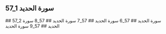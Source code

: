 ## 57_1 سورة الحديد
<YouTube videoId='QK9xXl1H4FA' opts={opts} />
## 57_2 سورة الحديد
<YouTube videoId='t9Wjm1La8rk' opts={opts} />
## 57_6 سورة الحديد
<YouTube videoId='SctCceKe9uk' opts={opts} />
## 57_7 سورة الحديد
<YouTube videoId='JweXO_-Yd-U' opts={opts} />
## 57_8 سورة الحديد
<YouTube videoId='FjnPwIFbgtw' opts={opts} />
## 57_9 سورة الحديد
<YouTube videoId='WdwH1oy5r50' opts={opts} />
